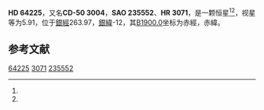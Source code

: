 {{Starbox begin
| name = HD 64225
}}
{{Starbox observe
| epoch = [[J2000.0|J2000.0]]
| constell = {{星座名待查}}<ref name=SIMBAD>{{cite web
 | url=http://simbad.u-strasbg.fr/simbad/sim-id?Ident=HR+3071
 | title =Pulsating variable Star
 | publisher=Centre de Données astronomiques de Strasbourg
 | work=SIMBAD
 | accessdate=2012-07-13}}</ref><ref name=DATA>{{cite web
 | url=http://vizier.u-strasbg.fr/viz-bin/VizieR-5?-out.add=.&-source=5050&-corr=PK=HR&-out.max=9999&HR=3071
 | title=VizieR Detailed Page
 | accessdate=2012-07-13
 | archive-date=2016-03-05
 | archive-url=https://web.archive.org/web/20160305213603/http://vizier.u-strasbg.fr/viz-bin/VizieR-5?-out.add=.&-source=5050&-corr=PK=HR&-out.max=9999&HR=3071
 | dead-url=no
 }}</ref>
| 星官 = 
| ra = {{RA|7|50|23.9}}<ref name=SIMBAD /><ref name=DATA />
| dec = {{DEC|-50|30|35}}<ref name=SIMBAD /><ref name=DATA />
| appmag_v = 5.91<ref name=SIMBAD /><ref name=DATA />
}}
{{Starbox character
| class = K2III<ref name=SIMBAD /><ref name=DATA />
| b-v = 1.09<ref name=SIMBAD /><ref name=DATA />
| u-b = 1.02<ref name=SIMBAD /><ref name=DATA />
| r-i = <ref name=SIMBAD /><ref name=DATA />
| variable = 
}}
{{Starbox astrometry
| radial_v = 1.02
| prop_mo_ra = -23
| parallax = 
| p_error = 
}}
{{Starbox catalog
| names =CD-50 3004，[[SAO星表|SAO]] 235552，[[HD星表|HD]] 64225，[[HR星表|HR]] 3071}}
{{Starbox reference |Simbad=HR+3071}}
{{Starbox end}}

'''HD 64225'''，又名'''CD-50 3004'''，'''SAO 235552'''、'''HR 3071'''，是一颗恒星<ref name=SIMBAD /><ref name=DATA />，视星等为5.91，位于[[銀道座標系|銀經]]263.97，[[銀道座標系|銀緯]]-12，其[[B1900.0|B1900.0]]坐标为赤經{{RA|7|47|40.6}}，赤緯{{DEC|-50|-12|12}}。

== 参考文献 ==
{{reflist}}

{{star-stub}}

[[Category:HD和HDE天體|64225]]
[[Category:HR天體|3071]]
[[Category:SAO天體|235552]]